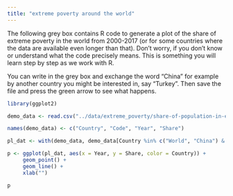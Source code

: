 ```yaml
---
title: "extreme poverty around the world"
---
```


The following grey box contains R code to generate a plot of the share
of extreme poverty in the world from 2000-2017 (or for some countries where the
data are available even longer than that). Don't worry, if you don't know or 
understand what the code precisely means. This is something you will learn step
by step as we work with R.

You can write in the grey box and exchange the word "China" for example by
another country you might be interested in, say "Turkey". Then save the file and
press the green arrow to see what happens.

```r
library(ggplot2)

demo_data <- read.csv("../data/extreme_poverty/share-of-population-in-extreme-poverty.csv")

names(demo_data) <- c("Country", "Code", "Year", "Share")

pl_dat <- with(demo_data, demo_data[Country %in% c("World", "China") & Year >= 2000, ])

p <- ggplot(pl_dat, aes(x = Year, y = Share, color = Country)) +
     geom_point() +
     geom_line() +
     xlab("")

p
```

